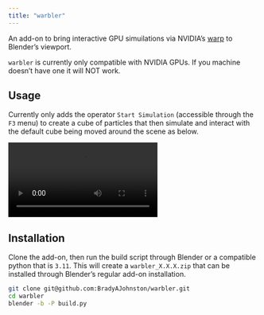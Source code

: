 ```yaml
---
title: "warbler"
---
```


An add-on to bring interactive GPU simuilations via NVIDIA's [warp](https://github.com/NVIDIA/warp) to Blender's viewport.

::: {.callout-caution}
`warbler` is currently only compatible with NVIDIA GPUs. If you machine doesn't have one it will NOT work.
:::

## Usage

Currently only adds the operator `Start Simulation` (accessible through the `F3` menu) to create a cube of particles that then simulate and interact with the default cube being moved around the scene as below.

![](https://imgur.com/0WCrxYH.mp4)

## Installation

Clone the add-on, then run the build script through Blender or a compatible python that is `3.11`. This will create a `warbler_X.X.X.zip` that can be installed through Blender's regular add-on installation.

```bash
git clone git@github.com:BradyAJohnston/warbler.git
cd warbler
blender -b -P build.py
```
